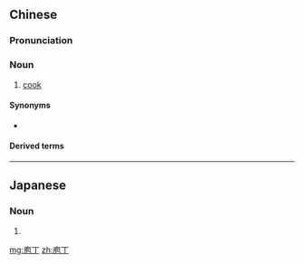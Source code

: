 ==Chinese==
{{zh-forms|s=庖丁}}
{{wikipedia|lang=zh}}

===Pronunciation===
{{zh-pron
|m=páodīng
|c=paau4 ding1
|cat=n
}}

===Noun===
{{zh-noun}}

# {{lb|zh|obsolete}} [[cook]] {{gloss|person who prepares food}}

====Synonyms====
* {{zh-l|廚師}}

====Derived terms====
{{zh-der|庖丁解牛}}

----

==Japanese==
{{ja-kanjitab|ほう|ちょう|yomi=o}}

===Noun===
{{ja-noun|ほうちょう}}

# {{alternative spelling of|包丁|lang=ja}}

[[mg:庖丁]]
[[zh:庖丁]]